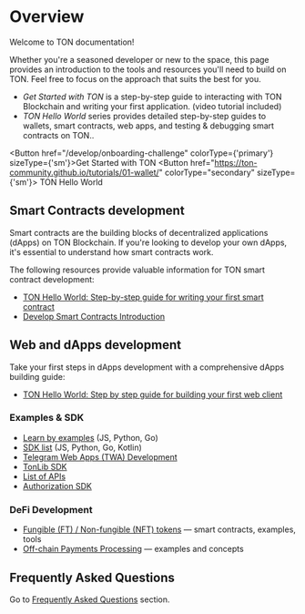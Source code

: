
# Overview

Welcome to TON documentation!

Whether you're a seasoned developer or new to the space, this page provides an introduction to the tools and resources you'll need to build on TON. Feel free to focus on the approach that suits the best for you.

- _Get Started with TON_ is a step-by-step guide to interacting with TON Blockchain and writing your first application. (video tutorial included)
- _TON Hello World_ series provides detailed step-by-step guides to wallets, smart contracts, web apps, and testing & debugging smart contracts on TON..

<Button href="/develop/onboarding-challenge" colorType={'primary'} sizeType={'sm'}>Get Started with TON</Button>
<Button href="https://ton-community.github.io/tutorials/01-wallet/"
        colorType="secondary" sizeType={'sm'}>
  TON Hello World
</Button>


[//]: # (- [TON Hello World part 1: Step by step guide for working with your first TON wallet]&#40;https://ton-community.github.io/tutorials/01-wallet/&#41;)

[//]: # (- [TON Onboarding Challenge: Mine your first Soulbound NFT on TON]&#40;/develop/onboarding-challenge&#41;)

## Smart Contracts development

Smart contracts are the building blocks of decentralized applications (dApps) on TON Blockchain. If you're looking to develop your own dApps, it's essential to understand how smart contracts work.

The following resources provide valuable information for TON smart contract development:

* [TON Hello World: Step-by-step guide for writing your first smart contract](https://ton-community.github.io/tutorials/02-contract/)
* [Develop Smart Contracts Introduction](/develop/smart-contracts)

## Web and dApps development

Take your first steps in dApps development with a comprehensive dApps building guide:

- [TON Hello World: Step by step guide for building your first web client](https://ton-community.github.io/tutorials/03-client/)

### Examples & SDK

* [Learn by examples](/develop/dapps/#examples) (JS, Python, Go)
* [SDK list](/develop/dapps/#sdk) (JS, Python, Go, Kotlin)
* [Telegram Web Apps (TWA) Development](/develop/dapps/#telegram-webapps-twa)
* [TonLib SDK](/develop/dapps/#tonlib-sdk)
* [List of APIs](/develop/dapps/#apis)
* [Authorization SDK](/develop/dapps/#authorization-sdk)

### DeFi Development

* [Fungible (FT) / Non-fungible (NFT) tokens](/develop/dapps/defi/tokens) — smart contracts, examples, tools
* [Off-chain Payments Processing](/develop/dapps/asset-processing) — examples and concepts


## Frequently Asked Questions

Go to [Frequently Asked Questions](/develop/howto/faq) section.